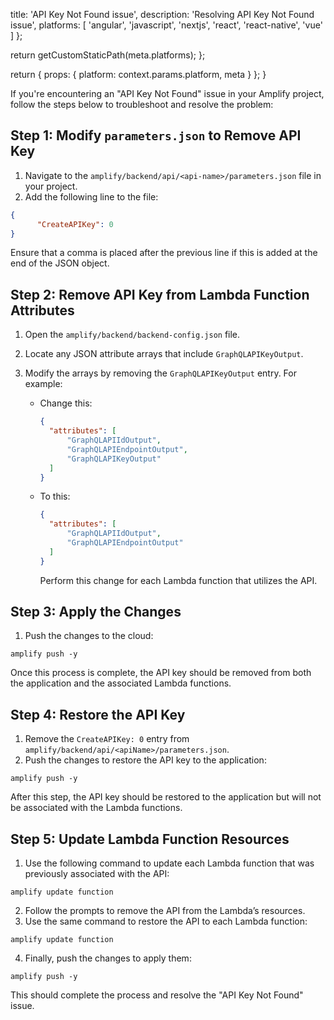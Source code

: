 
  title: 'API Key Not Found issue',
  description: 'Resolving API Key Not Found issue',
  platforms: [
    'angular',
    'javascript',
    'nextjs',
    'react',
    'react-native',
    'vue'
  ]
};

  return getCustomStaticPath(meta.platforms);
};

  return {
    props: {
      platform: context.params.platform,
      meta
    }
  };
}

If you're encountering an "API Key Not Found" issue in your Amplify project, follow the steps below to troubleshoot and resolve the problem:

## Step 1: Modify `parameters.json` to Remove API Key

1. Navigate to the `amplify/backend/api/<api-name>/parameters.json` file in your project.
2. Add the following line to the file:

  ```json title="amplify/backend/api/<apiName>/parameters.json"
  {
        "CreateAPIKey": 0
  }
  ```      
  Ensure that a comma is placed after the previous line if this is added at the end of the JSON object.  

## Step 2: Remove API Key from Lambda Function Attributes

1. Open the `amplify/backend/backend-config.json` file.
2. Locate any JSON attribute arrays that include `GraphQLAPIKeyOutput`.
3. Modify the arrays by removing the `GraphQLAPIKeyOutput` entry. For example:

    * Change this:

      ```json title="amplify/backend/backend-config.json"
      {
        "attributes": [
            "GraphQLAPIIdOutput",
            "GraphQLAPIEndpointOutput",
            "GraphQLAPIKeyOutput"
        ]
      }
      ```

    * To this:

      ```json title="amplify/backend/backend-config.json"
      {
        "attributes": [
            "GraphQLAPIIdOutput",
            "GraphQLAPIEndpointOutput"
        ]
      }
      ```
      Perform this change for each Lambda function that utilizes the API.


## Step 3: Apply the Changes

1. Push the changes to the cloud:

  ```terminal
  amplify push -y
  ```
  Once this process is complete, the API key should be removed from both the application and the associated Lambda functions.

## Step 4: Restore the API Key

1. Remove the `CreateAPIKey: 0` entry from `amplify/backend/api/<apiName>/parameters.json`.
2. Push the changes to restore the API key to the application:

  ```terminal
  amplify push -y
  ```
  After this step, the API key should be restored to the application but will not be associated with the Lambda functions.


## Step 5: Update Lambda Function Resources

1. Use the following command to update each Lambda function that was previously associated with the API:

  ```terminal
  amplify update function
  ```
2. Follow the prompts to remove the API from the Lambda’s resources.
3. Use the same command to restore the API to each Lambda function:

  ```terminal
  amplify update function
  ```
4. Finally, push the changes to apply them:

  ```terminal
  amplify push -y
  ```
  This should complete the process and resolve the "API Key Not Found" issue.
